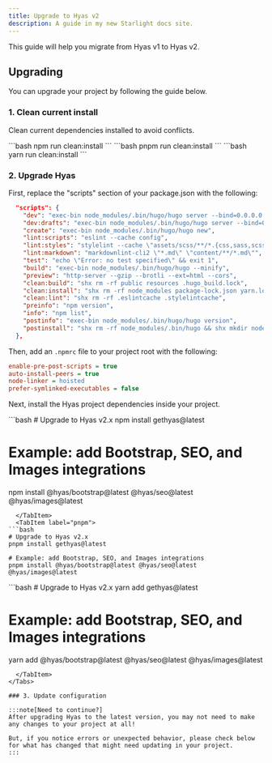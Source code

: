 ```yaml
---
title: Upgrade to Hyas v2
description: A guide in my new Starlight docs site.
---
```


This guide will help you migrate from Hyas v1 to Hyas v2.

## Upgrading

You can upgrade your project by following the guide below.

### 1. Clean current install

Clean current dependencies installed to avoid conflicts.

<Tabs>
  <TabItem label="npm">
```bash
npm run clean:install
```
  </TabItem>
  <TabItem label="pnpm">
```bash
pnpm run clean:install
```
  </TabItem>
  <TabItem label="Yarn">
```bash
yarn run clean:install
```
  </TabItem>
</Tabs>

### 2. Upgrade Hyas

First, replace the "scripts" section of your package.json with the following:

```json
  "scripts": {
    "dev": "exec-bin node_modules/.bin/hugo/hugo server --bind=0.0.0.0 --disableFastRender --baseURL=http://localhost --noHTTPCache",
    "dev:drafts": "exec-bin node_modules/.bin/hugo/hugo server --bind=0.0.0.0 --disableFastRender --baseURL=http://localhost --noHTTPCache --buildDrafts",
    "create": "exec-bin node_modules/.bin/hugo/hugo new",
    "lint:scripts": "eslint --cache config",
    "lint:styles": "stylelint --cache \"assets/scss/**/*.{css,sass,scss}\"",
    "lint:markdown": "markdownlint-cli2 \"*.md\" \"content/**/*.md\"",
    "test": "echo \"Error: no test specified\" && exit 1",
    "build": "exec-bin node_modules/.bin/hugo/hugo --minify",
    "preview": "http-server --gzip --brotli --ext=html --cors",
    "clean:build": "shx rm -rf public resources .hugo_build.lock",
    "clean:install": "shx rm -rf node_modules package-lock.json yarn.lock pnpm-lock.yaml",
    "clean:lint": "shx rm -rf .eslintcache .stylelintcache",
    "preinfo": "npm version",
    "info": "npm list",
    "postinfo": "exec-bin node_modules/.bin/hugo/hugo version",
    "postinstall": "shx rm -rf node_modules/.bin/hugo && shx mkdir node_modules/.bin/hugo && shx cp node_modules/gethyas/node_modules/.bin/hugo/* node_modules/.bin/hugo"
  },
```

Then, add an `.npmrc` file to your project root with the following:

```ini
enable-pre-post-scripts = true
auto-install-peers = true
node-linker = hoisted
prefer-symlinked-executables = false
```

Next, install the Hyas project dependencies inside your project.

<Tabs>
  <TabItem label="npm">
```bash
# Upgrade to Hyas v2.x
npm install gethyas@latest

# Example: add Bootstrap, SEO, and Images integrations
npm install @hyas/bootstrap@latest @hyas/seo@latest @hyas/images@latest
```
  </TabItem>
  <TabItem label="pnpm">
```bash
# Upgrade to Hyas v2.x
pnpm install gethyas@latest

# Example: add Bootstrap, SEO, and Images integrations
pnpm install @hyas/bootstrap@latest @hyas/seo@latest @hyas/images@latest
```
  </TabItem>
  <TabItem label="Yarn">
```bash
# Upgrade to Hyas v2.x
yarn add gethyas@latest

# Example: add Bootstrap, SEO, and Images integrations
yarn add @hyas/bootstrap@latest @hyas/seo@latest @hyas/images@latest
```
  </TabItem>
</Tabs>

### 3. Update configuration

:::note[Need to continue?]
After upgrading Hyas to the latest version, you may not need to make any changes to your project at all!

But, if you notice errors or unexpected behavior, please check below for what has changed that might need updating in your project.
:::
